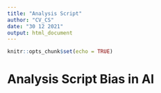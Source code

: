 ```yaml
---
title: "Analysis Script"
author: "CV_CS"
date: "30 12 2021"
output: html_document
---
```


```r
knitr::opts_chunk$set(echo = TRUE)
```

# Analysis Script Bias in AI

